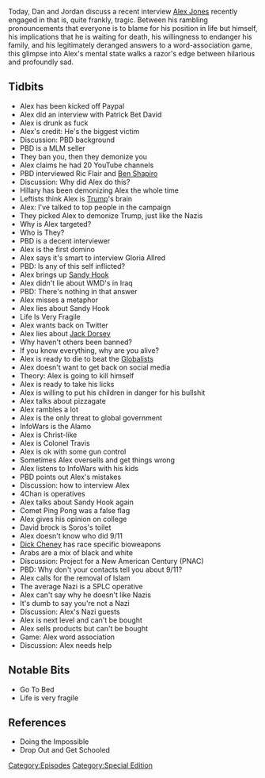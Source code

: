 {{DEFAULTSORT:
    #_EPISODE_0209:Drunk Hotel Interview
}}{{Episode
    | title           = Drunk Hotel Interview
    | caption         = Listen to this episode on [https://knowledgefight.libsyn.com/knowledge-fight-drunk-hotel-interview Libsyn] [https://open.spotify.com/episode/2inZUsX3fweOtgeZsHhd0O Spotify], Read the [[Transcript/209: Drunk Hotel Interview|Unofficial Transcript]]
    | episodeNumber   = 209
    | length          = 03:02:07
    | airDate         = September 24, 2018
    | episodeType     = [[:Category:Special Edition|Special Edition]]
    | appearance      = [[Patrick Bet David]], [[Ric Flair]], [[Ben Shapiro]], [[Hillary Clinton]], [[Gloria Allred]], [[Jack Dorsey]], [[Colonel Travis]], [[David Brock]], [[George Soros]]
    | oocDrop         = You could say I'm the head of the Illuminati
    | previousEpisode = [[208: March 6-8, 2009]]
    | nextEpisode     = [[210: March 9, 2009]]
}}

{{Stub}}

Today, Dan and Jordan discuss a recent interview [[Alex Jones]] recently engaged in that is, quite frankly, tragic. Between his rambling pronouncements that everyone is to blame for his position in life but himself, his implications that he is waiting for death, his willingness to endanger his family, and his legitimately deranged answers to a word-association game, this glimpse into Alex's mental state walks a razor's edge between hilarious and profoundly sad.

==Tidbits==

*Alex has been kicked off Paypal
*Alex did an interview with Patrick Bet David
*Alex is drunk as fuck
*Alex's credit: He's the biggest victim
*Discussion: PBD background
*PBD is a MLM seller
*They ban you, then they demonize you
*Alex claims he had 20 YouTube channels
*PBD interviewed Ric Flair and [[Ben Shapiro]]
*Discussion: Why did Alex do this?
*Hillary has been demonizing Alex the whole time
*Leftists think Alex is [[Donald Trump|Trump]]'s brain
*Alex: I've talked to top people in the campaign
*They picked Alex to demonize Trump, just like the Nazis
*Why is Alex targeted?
*Who is They?
*PBD is a decent interviewer
*Alex is the first domino
*Alex says it's smart to interview Gloria Allred
*PBD: Is any of this self inflicted?
*Alex brings up [[The Sandy Hook Elementary Massacre|Sandy Hook]]
*Alex didn't lie about WMD's in Iraq
*PBD: There's nothing in that answer
*Alex misses a metaphor
*Alex lies about Sandy Hook
*Life Is Very Fragile
*Alex wants back on Twitter
*Alex lies about [[Jack Dorsey]]
*Why haven't others been banned?
*If you know everything, why are you alive?
*Alex is ready to die to beat the [[Globalists]]
*Alex doesn't want to get back on social media
*Theory: Alex is going to kill himself
*Alex is ready to take his licks
*Alex is willing to put his children in danger for his bullshit
*Alex talks about pizzagate
*Alex rambles a lot
*Alex is the only threat to global government
*InfoWars is the Alamo
*Alex is Christ-like
*Alex is Colonel Travis
*Alex is ok with some gun control
*Sometimes Alex oversells and get things wrong
*Alex listens to InfoWars with his kids
*PBD points out Alex's mistakes
*Discussion: how to interview Alex
*4Chan is operatives
*Alex talks about Sandy Hook again
*Comet Ping Pong was a false flag
*Alex gives his opinion on college
*David brock is Soros's toilet
*Alex doesn't know who did 9/11
*[[Dick Cheney]] has race specific bioweapons
*Arabs are a mix of black and white
*Discussion: Project for a New American Century (PNAC)
*PBD: Why don't your contacts tell you about 9/11?
*Alex calls for the removal of Islam
*The average Nazi is a SPLC operative
*Alex can't say why he doesn't like Nazis
*It's dumb to say you're not a Nazi
*Discussion: Alex's Nazi guests
*Alex is next level and can't be bought
*Alex sells products but can't be bought
*Game: Alex word association
*Discussion: Alex needs help

==Notable Bits==

*Go To Bed
*Life is very fragile

==References==

*Doing the Impossible
*Drop Out and Get Schooled

[[Category:Episodes]]
[[Category:Special Edition]]

